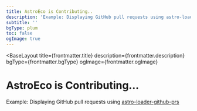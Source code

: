 ```yaml
---
title: AstroEco is Contributing..
description: 'Example: Displaying GitHub pull requests using astro-loader-github-prs'
subtitle: ''
bgType: plum
toc: false
ogImage: true
---
```



<BaseLayout
  title={frontmatter.title}
  description={frontmatter.description}
  bgType={frontmatter.bgType}
  ogImage={frontmatter.ogImage}
>
  <StandardLayout isCentered={true} isWideMargin={true}>
    <Fragment slot="head">
      <h1 class="ml-12 lt-sm:ml-0"
      >AstroEco is <span class="animate-pulse">Contributing...</span></h1>
      <p class="mt--4! op-50 italic"
      >Example: Displaying GitHub pull requests using <a href="https://github.com/lin-stephanie/astro-loaders/tree/main/packages/astro-loader-github-prs" target="_blank">astro-loader-github-prs</a></p>
    </Fragment>
    <GithubView slot="github" collectionType="prs" />
  </StandardLayout>
</BaseLayout>
